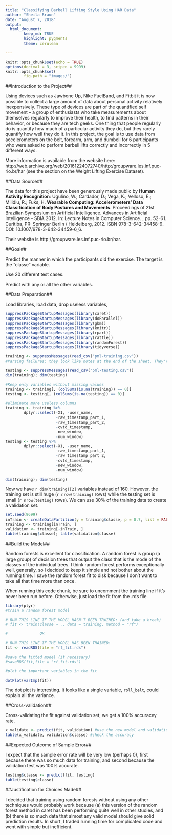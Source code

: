 ---
title: "Classifying Barbell Lifting Style Using HAR Data"
author: "Sheila Braun"
date: "August 7, 2018"
output: 
  html_document: 
        keep_md: TRUE
        highlight: pygments
        theme: cerulean

---

```{r setup, include=FALSE}
knitr::opts_chunk$set(echo = TRUE)
options(decimal = 3, scipen = 9999)
knitr::opts_chunk$set(
        fig.path = "images/")
```

##Introduction to the Project##

Using devices such as Jawbone Up, Nike FuelBand, and Fitbit it is now possible to collect a large amount of data about personal activity relatively inexpensively. These type of devices are part of the quantified self movement – a group of enthusiasts who take measurements about themselves regularly to improve their health, to find patterns in their behavior, or because they are tech geeks. One thing that people regularly do is quantify how much of a particular activity they do, but they rarely quantify how well they do it. In this project, the goal is to use data from accelerometers on the belt, forearm, arm, and dumbell for 6 participants who were asked to perform barbell lifts correctly and incorrectly in 5 different ways. 

More information is available from the website here: http://web.archive.org/web/20161224072740/http:/groupware.les.inf.puc-rio.br/har (see the section on the Weight Lifting Exercise Dataset).


##Data Source##

The data for this project have been generously made public by **Human Activity Recognition**: Ugulino, W.; Cardador, D.; Vega, K.; Velloso, E.; Milidiu, R.; Fuks, H. **Wearable Computing: Accelerometers' Data Classification of Body Postures and Movements**. Proceedings of 21st Brazilian Symposium on Artificial Intelligence. Advances in Artificial Intelligence - SBIA 2012. In: Lecture Notes in Computer Science. , pp. 52-61. Curitiba, PR: Springer Berlin / Heidelberg, 2012. ISBN 978-3-642-34458-9. DOI: 10.1007/978-3-642-34459-6_6. 

Their website is http://groupware.les.inf.puc-rio.br/har.

##Goal##

Predict the manner in which the participants did the exercise. The target is the "classe" variable. 

Use 20 different test cases.

Predict with any or all the other variables.

##Data Preparation##

Load libraries, load data, drop useless variables, 

```{r data_prep}
suppressPackageStartupMessages(library(caret)) 
suppressPackageStartupMessages(library(doParallel)) 
suppressPackageStartupMessages(library(gbm))       
suppressPackageStartupMessages(library(knitr)) 
suppressPackageStartupMessages(library(rpart))
suppressPackageStartupMessages(library(rattle)) 
suppressPackageStartupMessages(library(randomForest)) 
suppressPackageStartupMessages(library(tidyverse))

training <- suppressMessages(read_csv("pml-training.csv"))
#Parsing failures: they look like notes at the end of the sheet. They're harmless.

testing <- suppressMessages(read_csv("pml-testing.csv"))
dim(training); dim(testing)

#Keep only variables without missing values
training <- training[, (colSums(is.na(training)) == 0)]
testing <- testing[, (colSums(is.na(testing)) == 0)]

#eliminate more useless columns
training <- training %>% 
        dplyr::select(-X1, -user_name, 
                      -raw_timestamp_part_1,
                      -raw_timestamp_part_2,
                      -cvtd_timestamp,
                      -new_window,
                      -num_window)
testing <- testing %>%
        dplyr::select(-X1, -user_name, 
                      -raw_timestamp_part_1,
                      -raw_timestamp_part_2,
                      -cvtd_timestamp,
                      -new_window,
                      -num_window)

dim(training); dim(testing)
```
Now we have `r dim(training)[2]` variables instead of 160. However, the training set is still huge (`r nrow(training)` rows) while the testing set is small (`r nrow(testing)` rows). We can use 30% of the training data to create a validation set.

```{r validation}
set.seed(9699)
inTrain <- createDataPartition(y = training$classe, p = 0.7, list = FALSE)
training <- training[inTrain, ]
validation <- training[-inTrain, ]
table(training$classe); table(validation$classe)
```

##Build the Model##

Random forests is excellent for classification. A random forest is group (a large group) of decision trees that output the class that is the mode of the classes of the individual trees. I think random forest performs exceptionally well, generally, so I decided to keep it simple and not bother about the running time. I save the random forest fit to disk because I don't want to take all that time more than once. 

When running this code chunk, be sure to uncomment the training line if it's never been run before. Otherwise, just load the fit from the .rds file. 

```{r buildModel}
library(plyr)
#train a random forest model

# RUN THIS LINE IF THE MODEL HASN'T BEEN TRAINED: (and take a break)
# fit <- train(classe ~ ., data = training, method = "rf")

#              OR

# RUN THIS LINE IF THE MODEL HAS BEEN TRAINED:
fit <- readRDS(file = "rf_fit.rds")

#save the fitted model (if necessary)
#saveRDS(fit,file = "rf_fit.rds")

#plot the important variables in the fit

dotPlot(varImp(fit))
```

The dot plot is interesting. It looks like a single variable, `roll_belt`, could explain all the variance. 


##Cross-validation##

Cross-validating the fit against validation set, we get a 100% accuracey rate. 

```{r cross_validate}
x_validate <- predict(fit, validation) #use the new model and validation data
table(x_validate, validation$classe) #check the accuracy
```


##Expected Outcome of Sample Error##

I expect that the sample error rate will be very low (perhaps 0), first because there was so much data for training, and second because the validation test was 100% accurate. 

```{r test}
testing$classe <- predict(fit, testing)
table(testing$classe)
```

##Justification for Choices Made##

I decided that training using random forests without using any other techniques would probably work because (a) this version of the random forest method in caret has been performing quite well in other studies, and (b) there is so much data that almost any valid model should give solid prediction results. In short, I traded running time for complicated code and went with simple but inefficient. 























\O


